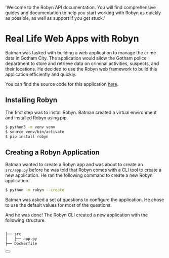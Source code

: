   'Welcome to the Robyn API documentation. You will find comprehensive guides and documentation to help you start working with Robyn as quickly as possible, as well as support if you get stuck.'

# Real Life Web Apps with Robyn

Batman was tasked with building a web application to manage the crime data in Gotham City. The application would allow the Gotham police department to store and retrieve data on criminal activities, suspects, and their locations. He decided to use the Robyn web framework to build this application efficiently and quickly.

You can find the source code for this application [here](https://github.com/sparckles/example_robyn_app).

## Installing Robyn

The first step was to install Robyn. Batman created a virtual environment and installed Robyn using pip.

```bash
$ python3 -m venv venv
$ source venv/bin/activate
$ pip install robyn
```

## Creating a Robyn Application

Batman wanted to create a Robyn app and was about to create an `src/app.py` before he was told that Robyn comes with a CLI tool to create a new application. He ran the following command to create a new Robyn application.

```bash
$ python -m robyn --create
```

Batman was asked a set of questions to configure the application. He chose to use the default values for most of the questions.

And he was done! The Robyn CLI created a new application with the following structure.

```bash

├── src
│   ├── app.py
├── Dockerfile

```


<div className="not-prose">
  <Button
    href="/documentation/example_app/modeling_routes"
    variant="text"
    arrow="right"
    children="Modeling Routes"
  />
</div>

